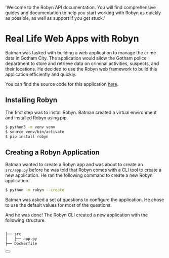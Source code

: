   'Welcome to the Robyn API documentation. You will find comprehensive guides and documentation to help you start working with Robyn as quickly as possible, as well as support if you get stuck.'

# Real Life Web Apps with Robyn

Batman was tasked with building a web application to manage the crime data in Gotham City. The application would allow the Gotham police department to store and retrieve data on criminal activities, suspects, and their locations. He decided to use the Robyn web framework to build this application efficiently and quickly.

You can find the source code for this application [here](https://github.com/sparckles/example_robyn_app).

## Installing Robyn

The first step was to install Robyn. Batman created a virtual environment and installed Robyn using pip.

```bash
$ python3 -m venv venv
$ source venv/bin/activate
$ pip install robyn
```

## Creating a Robyn Application

Batman wanted to create a Robyn app and was about to create an `src/app.py` before he was told that Robyn comes with a CLI tool to create a new application. He ran the following command to create a new Robyn application.

```bash
$ python -m robyn --create
```

Batman was asked a set of questions to configure the application. He chose to use the default values for most of the questions.

And he was done! The Robyn CLI created a new application with the following structure.

```bash

├── src
│   ├── app.py
├── Dockerfile

```


<div className="not-prose">
  <Button
    href="/documentation/example_app/modeling_routes"
    variant="text"
    arrow="right"
    children="Modeling Routes"
  />
</div>

